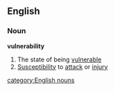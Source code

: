 ==English==
===Noun===
'''vulnerability'''
#The state of being [[vulnerable]]
#[[Susceptibility]] to [[attack]] or [[injury]]
[[category:English nouns]]